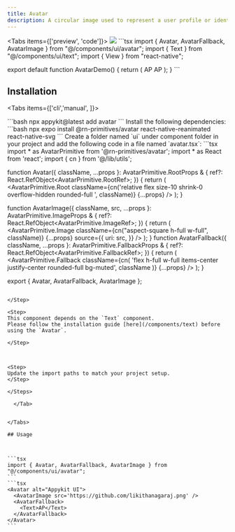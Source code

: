 ```yaml
---
title: Avatar
description: A circular image used to represent a user profile or identity.
---
```


<Tabs items={['preview', 'code']}>
  <Tab value="preview">
    ![](./preview/avatar.png)
  </Tab>
  <Tab value="code">
    ```tsx
    import { Avatar, AvatarFallback, AvatarImage } from "@/components/ui/avatar";
import { Text } from "@/components/ui/text";
import { View } from "react-native";

export default function AvatarDemo() {
  return (
    <View className="flex-1 flex-row gap-8 justify-center items-center bg-background">
      <Avatar alt="Appykit UI">
       <AvatarImage src='https://github.com/likithanagaraj.png' />
        <AvatarFallback>
          <Text>AP</Text>
        </AvatarFallback>
      </Avatar>
      <Avatar alt="Appykit UI">
        <AvatarFallback>
          <Text className="">AP</Text>
        </AvatarFallback>
      </Avatar>
    </View>
  );
}
    ```
  </Tab>
</Tabs>

## Installation

<Tabs items={['cli','manual', ]}>
 
  <Tab value="cli">
  ```bash
npx appykit@latest add avatar
```
  </Tab>
  <Tab value="manual">
   
<Steps>

<Step>
Install the following dependencies:
```bash
npx expo install @rn-primitives/avatar react-native-reanimated react-native-svg
```

</Step>
<Step>
Create a folder named `ui` under component folder in your project and add the following code in a file named `avatar.tsx`:
```tsx
import * as AvatarPrimitive from '@rn-primitives/avatar';
import * as React from 'react';
import { cn } from '@/lib/utils';

function Avatar({
className,
...props
}: AvatarPrimitive.RootProps & {
ref?: React.RefObject<AvatarPrimitive.RootRef>;
}) {
return (
<AvatarPrimitive.Root
className={cn('relative flex size-10 shrink-0 overflow-hidden rounded-full ', className)}
{...props}
/>
);
}


function AvatarImage({
  className,
  src,
  ...props
}: AvatarPrimitive.ImageProps & {
  ref?: React.RefObject<AvatarPrimitive.ImageRef>;
}) {
  return (
    <AvatarPrimitive.Image
      className={cn("aspect-square h-full w-full", className)}
      {...props}
      source={{
        uri: src,
      }}
    />
  );
}
function AvatarFallback({
className,
...props
}: AvatarPrimitive.FallbackProps & {
ref?: React.RefObject<AvatarPrimitive.FallbackRef>;
}) {
return (
<AvatarPrimitive.Fallback
className={cn(
'flex h-full w-full items-center justify-center rounded-full bg-muted',
className
)}
{...props}
/>
);
}

export { Avatar, AvatarFallback, AvatarImage };

````

</Step>

<Step>
This component depends on the `Text` component.
Please follow the installation guide [here](/components/text) before using the `Avatar`.

</Step>



<Step>
Update the import paths to match your project setup.
</Step>

</Steps>

  </Tab>


</Tabs>

## Usage



```tsx
import { Avatar, AvatarFallback, AvatarImage } from "@/components/ui/avatar";
```
```tsx
<Avatar alt="Appykit UI">
  <AvatarImage src='https://github.com/likithanagaraj.png' />
  <AvatarFallback>
    <Text>AP</Text>
  </AvatarFallback>
</Avatar>
```
